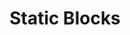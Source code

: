 ---
id: "q_jv1056"
questionType: "TRUE_FALSE"
title: "Static Blocks"
statement: "Static blocks in Java are executed every time an object of the class is created."
difficulty: "MEDIUM"
category: "Java"
correctAnswer: false
explanation: "Static blocks execute only once when the class is first loaded into memory."
---